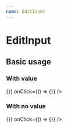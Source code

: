 ```yaml
---
name: EditInput
---
```



# EditInput

<PropsTable of={EditInput} />

## Basic usage

### With value

<Playground>
  <EditInput
    htmlId="edit-input"
    name="edit-input"
    value="Something"
    onChange={() => {}}
    onClick={() => {}}
  />
</Playground>

### With no value

<Playground>
  <EditInput
    htmlId="edit-input"
    name="edit-input"
    onChange={() => {}}
    onClick={() => {}}
  />
</Playground>
